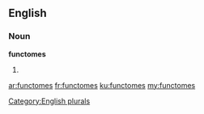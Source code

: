 ==English==

===Noun===
'''functomes'''

# {{plural of|functome}}

[[Category:English plurals]]

[[ar:functomes]]
[[fr:functomes]]
[[ku:functomes]]
[[my:functomes]]